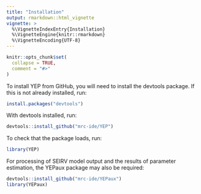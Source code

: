 ```yaml
---
title: "Installation"
output: rmarkdown::html_vignette
vignette: >
  %\VignetteIndexEntry{Installation}
  %\VignetteEngine{knitr::rmarkdown}
  %\VignetteEncoding{UTF-8}
---
```


```r
knitr::opts_chunk$set(
  collapse = TRUE,
  comment = "#>"
)
```

To install YEP from GitHub, you will need to install the devtools package. If this is not already installed, run:

```r
install.packages("devtools")
```

With devtools installed, run:

```r
devtools::install_github("mrc-ide/YEP")
```

To check that the package loads, run:

```r
library(YEP)
```

For processing of SEIRV model output and the results of parameter estimation, the YEPaux package may also be required:

```r
devtools::install_github("mrc-ide/YEPaux")
library(YEPaux)
```
